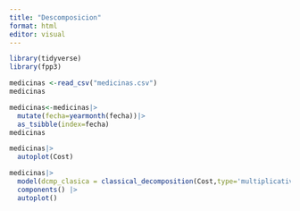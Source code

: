 ```yaml
---
title: "Descomposicion"
format: html
editor: visual
---
```


```r
library(tidyverse)
library(fpp3)
```

```r
medicinas <-read_csv("medicinas.csv")
medicinas
```
```r
medicinas<-medicinas|>
  mutate(fecha=yearmonth(fecha))|>
  as_tsibble(index=fecha)
medicinas
```
```r
medicinas|>
  autoplot(Cost)
```
```r
medicinas|> 
  model(dcmp_clasica = classical_decomposition(Cost,type='multiplicative')) |>
  components() |>
  autoplot()
```







